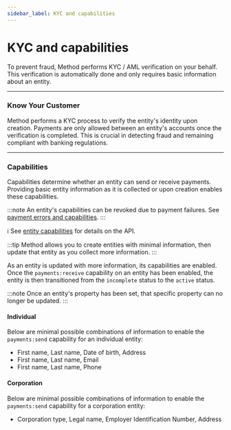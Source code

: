```yaml
---
sidebar_label: KYC and capabilities
---
```


# KYC and capabilities

To prevent fraud, Method performs KYC / AML verification on your behalf. This verification
is automatically done and only requires basic information about an entity.

---

### Know Your Customer

Method performs a KYC process to verify the entity's identity upon creation.
Payments are only allowed between an entity's accounts once the verification
is completed. This is crucial in detecting fraud and remaining compliant with
banking regulations.

---

### Capabilities

Capabilities determine whether an entity can send or receive payments.
Providing basic entity information as it is collected or
upon creation enables these capabilities.

:::note
An entity's capabilities can be revoked due to payment failures. See
[payment errors and capabilities](/guides/payments/lifecycle-and-errors#errors-and-capabilities).
:::

ℹ️ See [entity capabilities](/api/core/entities/object#entity-capabilities)
for details on the API.

:::tip
Method allows you to create entities with minimal information, then update
that entity as you collect more information.
:::

As an entity is updated with more information, its capabilities are enabled. Once
the `payments:receive` capability on an entity has been enabled, the entity is
then transitioned from the `incomplete` status to the `active` status.

:::note
Once an entity's property has been set, that specific property can no longer be updated.
:::

#### Individual
Below are minimal possible combinations of information to enable the `payments:send`
capability for an individual entity:
- First name, Last name, Date of birth, Address
- First name, Last name, Email
- First name, Last name, Phone

#### Corporation
Below are minimal possible combinations of information to enable the `payments:send`
capability for a corporation entity:
- Corporation type, Legal name, Employer Identification Number, Address

